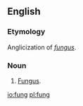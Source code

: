 ==English==

===Etymology===
Anglicization of ''[[fungus]]''.

===Noun===
{{en-noun}}

# {{lb|en|extremely|rare}} [[fungus|Fungus]].

[[io:fung]]
[[pl:fung]]